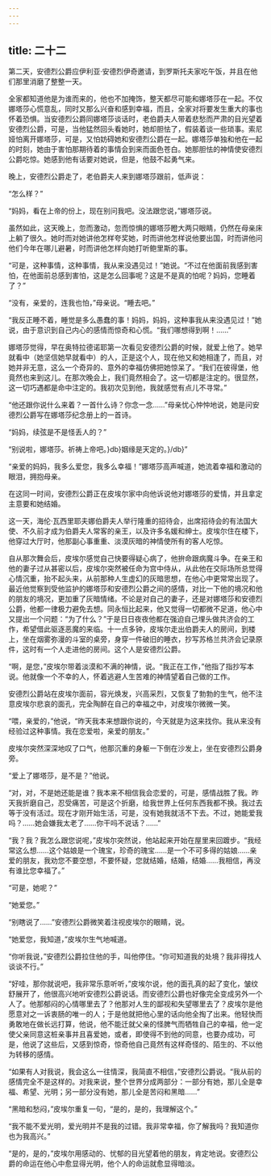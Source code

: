 ```yaml
---
---
---
```

title: 二十二
---




第二天，安德烈公爵应伊利亚·安德烈伊奇邀请，到罗斯托夫家吃午饭，并且在他们那里消磨了整整一天。

全家都知道他是为谁而来的，他也不加掩饰，整天都尽可能和娜塔莎在一起。不仅娜塔莎心慌意乱，同时又那么兴奋和感到幸福，而且，全家对将要发生重大的事也怀着恐惧。当安德烈公爵同娜塔莎谈话时，老伯爵夫人带着悲愁而严肃的目光望着安德烈公爵，可是，当他猛然回头看她时，她却胆怯了，假装着谈一些琐事。索尼娅怕离开娜塔莎，可是，又怕妨碍她和安德烈公爵在一起。娜塔莎单独和他在一起的时刻，她由于害怕那期待着的事情会到来而面色苍白。她那胆怯的神情使安德烈公爵吃惊。她感到他有话要对她说，但是，他鼓不起勇气来。

晚上，安德烈公爵走了，老伯爵夫人来到娜塔莎跟前，低声说：

“怎么样？”

“妈妈，看在上帝的份上，现在别问我吧。没法跟您说，”娜塔莎说。

虽然如此，这天晚上，忽而激动，忽而惊惧的娜塔莎瞪大两只眼睛，仍然在母亲床上躺了很久。她时而对她讲他怎样夸奖她，时而讲他怎样说他要出国，时而讲他问他们今年在哪儿避暑，时而讲他怎样向她打听鲍里斯的事。

“可是，这种事情，这种事情，我从来没遇见过！”她说。“不过在他面前我感到害怕，在他面前总感到害怕，这是怎么回事呢？这是不是真的怕呢？妈妈，您睡着了？”

“没有，亲爱的，连我也怕，”母亲说。“睡去吧。”

“我反正睡不着，睡觉是多么愚蠢的事！妈妈，妈妈，这种事我从来没遇见过！”她说，由于意识到自己内心的感情而惊奇和心慌。“我们哪想得到啊！……”

娜塔莎觉得，早在奥特拉德诺耶第一次看见安德烈公爵的时候，就爱上他了。她早就看中（她坚信她早就看中）的人，正是这个人，现在他又和她相逢了，而且，对她并非无意，这么一个奇异的、意外的幸福仿佛把她惊呆了。“我们在彼得堡，他竟然也来到这儿。在那次晚会上，我们竟然相会了。这一切都是注定的。很显然，这一切巧遇都是命中注定的。我初次见到他，我就感觉有点儿不寻常。”

“他还跟你说什么来着？一首什么诗？你念一念……”母亲忧心忡忡地说，她是问安德烈公爵写在娜塔莎纪念册上的一首诗。

“妈妈，续弦是不是怪丢人的？”

“别说啦，娜塔莎。祈祷上帝吧。}db}姻缘是天定的。}/db}”

“亲爱的妈妈，我多么爱您，我多么幸福！”娜塔莎高声喊道，她流着幸福和激动的眼泪，拥抱母亲。

在这同一时间，安德烈公爵正在皮埃尔家中向他诉说他对娜塔莎的爱情，并且拿定主意要和她结婚。

这一天，海伦·瓦西里耶夫娜伯爵夫人举行隆重的招待会，出席招待会的有法国大使、不久前才成为伯爵夫人常客的亲王，以及许多名媛和绅士。皮埃尔住在楼下，他穿过大厅时，他那副心事重重、淡漠灰暗的神情使所有的客人吃惊。

自从那次舞会后，皮埃尔感觉自己快要得疑心病了，他拚命跟病魔斗争。在亲王和他的妻子过从甚密以后，皮埃尔突然被任命为宫中侍从，从此他在交际场所总觉得心情沉重，抬不起头来，从前那种人生虚幻的灰暗思想，在他心中更常常出现了。最近他觉察到受他监护的娜塔莎和安德烈公爵之间的感情，对比一下他的境况和他的朋友的境况，更加重了灰暗情绪。不论是对自己的妻子，还是对娜塔莎和安德烈公爵，他都一律极力避免去想。同永恒比起来，他又觉得一切都微不足道，他心中又提出一个问题：“为了什么？”于是日日夜夜他都在强迫自己埋头做共济会的工作，希望借此驱逐恶魔的来临。十一点多钟，皮埃尔走出伯爵夫人的房间，到楼上，坐在烟雾弥漫的斗室的桌旁，身穿一件破旧的睡衣，抄写苏格兰共济会记录原件，这时有一个人走进他的房间。这个人是安德烈公爵。

“啊，是您，”皮埃尔带着淡漠和不满的神情，说。“我正在工作，”他指了指抄写本说。他就像一个不幸的人，怀着逃避人生苦难的神情望着自己做的工作。

安德烈公爵站在皮埃尔面前，容光焕发，兴高采烈，又恢复了勃勃的生气，他不注意皮埃尔悲哀的面孔，完全陶醉在自己的幸福之中，对皮埃尔微微一笑。

“喂，亲爱的，”他说，“昨天我本来想跟你说的，今天就是为这来找你。我从来没有经验过这种事情。我在恋爱啦，亲爱的朋友。”

皮埃尔突然深深地叹了口气，他那沉重的身躯一下倒在沙发上，坐在安德烈公爵身旁。

“爱上了娜塔莎，是不是？”他说。

“对，对，不是她还能是谁？我本来不相信我会恋爱的，可是，感情战胜了我。昨天我折磨自己，忍受痛苦，可是这个折磨，给我世界上任何东西我都不换。我过去等于没有活过。现在才刚开始生活，可是，没有她我就活不下去。不过，她能爱我吗？……她会嫌我太老了……你干吗不说话？……”

“我？我？我怎么跟您说呢，”皮埃尔突然说，他站起来开始在屋里来回踱步。“我经常这么想……这个姑娘是一个瑰宝，珍奇的瑰宝……是一个不可多得的姑娘……亲爱的朋友，我劝您不要空想，不要怀疑，您就结婚，结婚，结婚……我相信，再没有谁比您幸福了。”

“可是，她呢？”

“她爱您。”

“别瞎说了……”安德烈公爵微笑着注视皮埃尔的眼睛，说。

“她爱您，我知道，”皮埃尔生气地喊道。

“你听我说，”安德烈公爵拉住他的手，叫他停住。“你可知道我的处境？我非得找人谈谈不行。”

“好哇，那你就说吧，我非常乐意听听，”皮埃尔说，他的面孔真的起了变化，皱纹舒展开了，他很高兴地听安德烈公爵说话。而安德烈公爵也好像完全变成另外一个人了。他那郁闷的心情哪里去了？他那对人生的鄙视和失望哪里去了？皮埃尔是他愿意对之一诉衷肠的唯一的人；于是他就把他心里的话向他全掏了出来。他轻快而勇敢地在做长远打算，他说，他不能迁就父亲的怪脾气而牺牲自己的幸福，他一定使父亲同意这桩亲事并且喜爱她，或者，即使得不到他的同意，也要办成功，可是，他说了这些后，又感到惊奇，惊奇他自己竟然有这样奇怪的、陌生的、不以他为转移的感情。

“如果有人对我说，我会这么一往情深，我简直不相信，”安德烈公爵说。“我从前的感情完全不是这样的。对我来说，整个世界分成两部分：一部分有她，那儿全是幸福、希望、光明；另一部分没有她，那儿全是苦闷和黑暗……”

“黑暗和愁闷，”皮埃尔重复一句，“是的，是的，我理解这个。”

“我不能不爱光明，爱光明并不是我的过错。我非常幸福，你了解我吗？我知道你也为我高兴。”

“是的，是的，”皮埃尔用感动的、忧郁的目光望着他的朋友，肯定地说。安德烈公爵的命运在他心中愈显得光明，他个人的命运就愈显得暗淡。